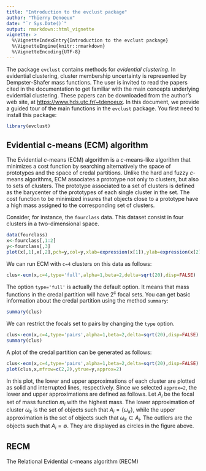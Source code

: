 ```yaml
---
title: "Introduction to the evclust package"
author: "Thierry Denoeux"
date: "`r Sys.Date()`"
output: rmarkdown::html_vignette
vignette: >
  %\VignetteIndexEntry{Introduction to the evclust package}
  %\VignetteEngine{knitr::rmarkdown}
  %\VignetteEncoding{UTF-8}
---
```

The package `evclust` contains methods for *evidential clustering*. In evidential clustering, cluster membership  uncertainty is represented by Dempster-Shafer mass functions. The user is invited to read the papers cited in the documentation to get familiar with the main concepts underlying evidential clustering. These papers can be downloaded from the author's web site, at <https://www.hds.utc.fr/~tdenoeux>. In this document, we provide a guided tour of the main functions in the `evclust` package. You first need to install this package:

```r
library(evclust)
```


## Evidential c-means (ECM) algorithm

The Evidential $c$-means (ECM) algorithm  is a $c$-means-like algorithm that minimizes a cost function by searching alternatively  the space of prototypes and the space of credal partitions. Unlike  the hard and fuzzy $c$-means algorithms, ECM associates a prototype not only to clusters, but also to sets of clusters. The prototype associated to a set of clusters is defined as the barycenter of the prototypes of each single cluster in the set. The cost function to be minimized insures that objects close to a prototype have a high mass assigned to the corresponding set of clusters. 

Consider, for instance, the `fourclass` data. This dataset consist in four clusters in a two-dimensional space. 

```r
data(fourclass)
x<-fourclass[,1:2]
y<-fourclass[,3]
plot(x[,1],x[,2],pch=y,col=y,xlab=expression(x[1]),ylab=expression(x[2]))
```

We can run ECM with `c=4` clusters on this data as follows:

```r
clus<-ecm(x,c=4,type='full',alpha=1,beta=2,delta=sqrt(20),disp=FALSE)
```

The option `type='full'` is actually the default option. It means that mass functions in the credal partition will have 2^c^ focal sets. You can get basic information about the credal partition using the method `summary`:

```r
summary(clus)
```

We can restrict the focals set to pairs by changing the `type` option.

```r
clus<-ecm(x,c=4,type='pairs',alpha=1,beta=2,delta=sqrt(20),disp=FALSE)
summary(clus)
```

A plot of the credal partition can be generated as follows:

```r
clus<-ecm(x,c=4,type='pairs',alpha=1,beta=2,delta=sqrt(20),disp=FALSE)
plot(clus,x,mfrow=c(2,2),ytrue=y,approx=2)
```

In this plot, the lower and upper approximations of each cluster are plotted as solid and interrupted lines, respectively. Since we selected `approx=2`, the lower and upper approximations are defined as follows. Let $A_i$ be the focal set of mass function $m_i$ with the highest mass. The lower approximation of cluster $\omega_k$  is  the set of objects such that $A_i=\{\omega_k\}$, while the upper approximation is  the set of objects such that $\omega_k \in A_i$. The outliers are the objects such that $A_i=\emptyset$. They are displayed as circles in the figure above.

## RECM

The Relational Evidential c-means algorithm (RECM)

